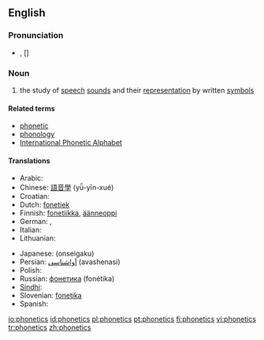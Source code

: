 ==English==

===Pronunciation===
*{{IPA|/fəˈnɛtɪks/}}, [{{IPAchar|fə'nɛtɪks}}]

===Noun===
{{wikipedia}}
{{en-noun|-}}

# {{linguistics}} the study of [[speech]] [[sound]]s and their [[representation]] by written [[symbols]]

====Related terms====
* [[phonetic]]
* [[phonology]]
* [[International Phonetic Alphabet]]

====Translations====
{{trans-top|study of speech sounds and their representation by written symbols}}
* Arabic: {{t-|ar|الصوتيات|sc=Arab}}
* Chinese: [[語音學]] (yǚ-yīn-xué)
* Croatian: {{t-|hr|fonetika|f}}
* Dutch: [[fonetiek]] {{f}}
* Finnish: [[fonetiikka]], [[äänneoppi]]
* German: {{t|de|Phonetik|f}}, {{t|de|Lautlehre|f}}
* Italian: {{t+|it|fonetica|f}}
* Lithuanian: {{t+|lt|fonetika|f|xs=Lithuanian}}
{{trans-mid}}
* Japanese: {{JAchar|[[音声学]]}} (onseigaku)
* Persian: [[آواشناسی]] (avashenasi)
* Polish: {{t|pl|fonetyka|f}}
* Russian: [[фонетика]] (fonétika) {{f}}
* [[Sindhi]]: {{SDchar|[[وايوڪيات]]}} {{f}}
* Slovenian: [[fonetika]]
* Spanish: {{t-|es|fonética|f}}
{{trans-bottom}}

[[io:phonetics]]
[[id:phonetics]]
[[pl:phonetics]]
[[pt:phonetics]]
[[fi:phonetics]]
[[vi:phonetics]]
[[tr:phonetics]]
[[zh:phonetics]]
